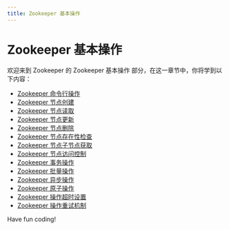 ```yaml
---
title: Zookeeper 基本操作
---
```


# Zookeeper 基本操作

欢迎来到 Zookeeper 的 Zookeeper 基本操作 部分，在这一章节中，你将学到以下内容：

- [Zookeeper 命令行操作](./0-zookeeper-command-line-actions.mdx)
- [Zookeeper 节点创建](./1-zookeeper-node-creation.mdx)
- [Zookeeper 节点读取](./2-zookeeper-node-read.mdx)
- [Zookeeper 节点更新](./3-zookeeper-node-update.mdx)
- [Zookeeper 节点删除](./4-delete-zookeeper-node.mdx)
- [Zookeeper 节点存在性检查](./5-zookeeper-node-existence-check.mdx)
- [Zookeeper 节点子节点获取](./6-zookeeper-node-child-node-acquisition.mdx)
- [Zookeeper 节点访问控制](./7-zookeeper-node-access-control.mdx)
- [Zookeeper 事务操作](./8-zookeeper-transaction-operation.mdx)
- [Zookeeper 批量操作](./9-zookeeper-bulk-actions.mdx)
- [Zookeeper 异步操作](./10-zookeeper-asynchronous-operation.mdx)
- [Zookeeper 原子操作](./11-zookeeper-atomic-operation.mdx)
- [Zookeeper 操作超时设置](./12-zookeeper-operation-timeout-settings.mdx)
- [Zookeeper 操作重试机制](./13-zookeeper-operation-retry-mechanism.mdx)

Have fun coding!